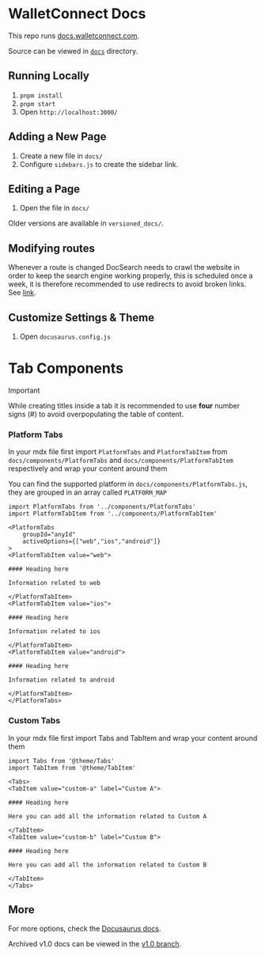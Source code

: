 # WalletConnect Docs

This repo runs [docs.walletconnect.com](https://docs.walletconnect.com).

Source can be viewed in [`docs`](./docs/) directory.

## Running Locally

1. `pnpm install`
2. `pnpm start`
3. Open `http://localhost:3000/`

## Adding a New Page

1. Create a new file in `docs/`
2. Configure `sidebars.js` to create the sidebar link.

## Editing a Page

1. Open the file in `docs/`

Older versions are available in `versioned_docs/`.

## Modifying routes

Whenever a route is changed DocSearch needs to crawl the website in order to keep the search engine working properly, this is scheduled once a week, it is therefore
recommended to use redirects to avoid broken links. See [link](https://vercel.com/docs/concepts/projects/project-configuration#redirects).

## Customize Settings & Theme

1. Open `docusaurus.config.js`

# Tab Components

> [!IMPORTANT]
> While creating titles inside a tab it is recommended to use **four** number signs (#) to avoid overpopulating the table of content.

### Platform Tabs

In your mdx file first import `PlatformTabs` and `PlatformTabItem` from `docs/components/PlatformTabs` and `docs/components/PlatformTabItem` respectively and wrap your content around them

You can find the supported platform in `docs/components/PlatformTabs.js`, they are grouped in an array called `PLATFORM_MAP`

```mdx
import PlatformTabs from '../components/PlatformTabs'
import PlatformTabItem from '../components/PlatformTabItem'

<PlatformTabs
	groupId="anyId"
	activeOptions={["web","ios","android"]}
>
<PlatformTabItem value="web">

#### Heading here

Information related to web

</PlatformTabItem>
<PlatformTabItem value="ios">

#### Heading here

Information related to ios

</PlatformTabItem>
<PlatformTabItem value="android">

#### Heading here

Information related to android

</PlatformTabItem>
</PlatformTabs>
```

### Custom Tabs

In your mdx file first import Tabs and TabItem and wrap your content around them

```mdx
import Tabs from '@theme/Tabs'
import TabItem from '@theme/TabItem'

<Tabs>
<TabItem value="custom-a" label="Custom A">

#### Heading here

Here you can add all the information related to Custom A

</TabItem>
<TabItem value="custom-b" label="Custom B">

#### Heading here

Here you can add all the information related to Custom B

</TabItem>
</Tabs>
```

## More

For more options, check the [Docusaurus docs](https://docusaurus.io/).

Archived v1.0 docs can be viewed in the [v1.0 branch](https://github.com/WalletConnect/walletconnect-docs/tree/v1.0).

